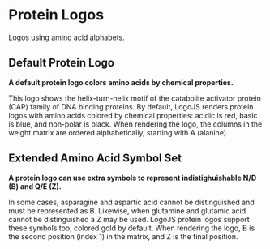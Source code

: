 

<Meta title="Gallery/Protein Logos" />

# Protein Logos

Logos using amino acid alphabets.

## Default Protein Logo

**A default protein logo colors amino acids by chemical properties.**

This logo shows the helix-turn-helix motif of the catabolite activator protein (CAP) family of DNA binding proteins. By default, LogoJS renders protein logos with amino acids colored by chemical properties: acidic is red, basic is blue, and non-polar is black. When rendering the logo, the columns in the weight matrix are ordered alphabetically, starting with A (alanine).

<Canvas of={ProteinLogos.Basic} />

## Extended Amino Acid Symbol Set

**A protein logo can use extra symbols to represent indistighuishable N/D (B) and Q/E (Z).**

In some cases, asparagine and aspartic acid cannot be distinguished and must be represented as B. Likewise, when glutamine and glutamic acid cannot be distinguished a Z may be used. LogoJS protein logos support these symbols too, colored gold by default. When rendering the logo, B is the second position (index 1) in the matrix, and Z is the final position.

<Canvas of={ProteinLogos.WithExtendedProteinAlphabet} />
